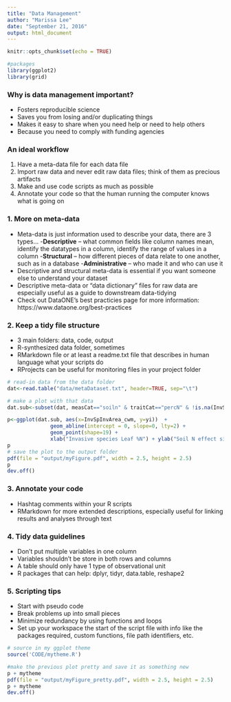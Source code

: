 ```yaml
---
title: "Data Management"
author: "Marissa Lee"
date: "September 21, 2016"
output: html_document
---
```


```r
knitr::opts_chunk$set(echo = TRUE)

#packages
library(ggplot2)
library(grid)

```


### Why is data management important?

- Fosters reproducible science  
- Saves you from losing and/or duplicating things  
- Makes it easy to share when you need help or need to help others  
- Because you need to comply with funding agencies  

  
### An ideal workflow  

1. Have a meta-data file for each data file
2. Import raw data and never edit raw data files; think of them as precious artifacts
3. Make and use code scripts as much as possible
4. Annotate your code so that the human running the computer knows what is going on


### 1. More on meta-data

- Meta-data is just information used to describe your data, there are 3 types...
-**Descriptive** -- what common fields like column names mean, identify the datatypes in a column, identify the range of values in a column
-**Structural** -- how different pieces of data relate to one another, such as in a database
-**Administrative** -- who made it and who can use it
- Descriptive and structural meta-data is essential if you want someone else to understand your dataset 
- Descriptive meta-data or "data dictionary" files for raw data are especially useful as a guide to downstream data-tidying
- Check out DataONE's best practicies page for more information:  https://www.dataone.org/best-practices


### 2. Keep a tidy file structure  

- 3 main folders: data, code, output  
- R-synthesized data folder, sometimes  
- RMarkdown file or at least a readme.txt file that describes in human language what your scripts do  
- RProjects can be useful for monitoring files in your project folder  

```r

# read-in data from the data folder
dat<-read.table("data/metaDataset.txt", header=TRUE, sep="\t")

# make a plot with that data
dat.sub<-subset(dat, measCat=="soiln" & traitCat=="percN" & !is.na(InvSpInvArea_cwm) & !is.na(yi)) #make sure the x and y data point are all there

p<-ggplot(dat.sub, aes(x=InvSpInvArea_cwm, y=yi))  + 
              geom_abline(intercept = 0, slope=0, lty=2) +
              geom_point(shape=19) + 
              xlab("Invasive species Leaf %N") + ylab("Soil N effect size")
p
# save the plot to the output folder
pdf(file = "output/myFigure.pdf", width = 2.5, height = 2.5)
p
dev.off()

```


### 3. Annotate your code

- Hashtag comments within your R scripts
- RMarkdown for more extended descriptions, especially useful for linking results and analyses through text


### 4. Tidy data guidelines

- Don't put multiple variables in one column
- Variables shouldn't be store in both rows and columns
- A table should only have 1 type of observational unit
- R packages that can help: dplyr, tidyr, data.table, reshape2


### 5. Scripting tips

- Start with pseudo code
- Break problems up into small pieces
- Minimize redundancy by using functions and loops
- Set up your workspace the start of the script file with info like the packages required, custom functions, file path identifiers, etc.

```r

# source in my ggplot theme
source('CODE/mytheme.R')

#make the previous plot pretty and save it as something new
p + mytheme
pdf(file = "output/myFigure_pretty.pdf", width = 2.5, height = 2.5)
p + mytheme
dev.off()

```


